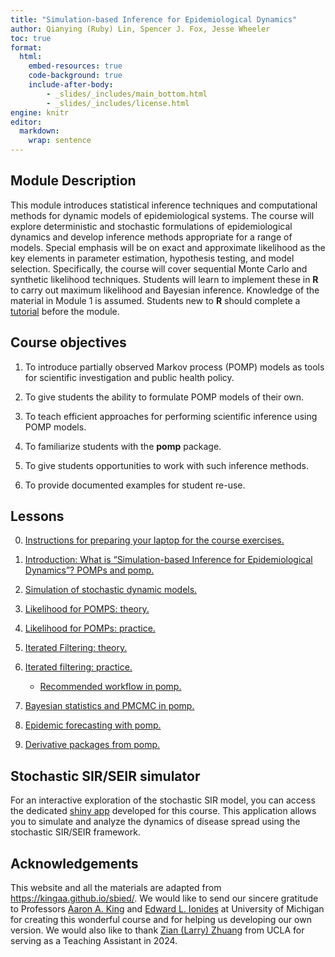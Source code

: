 ```yaml
---
title: "Simulation-based Inference for Epidemiological Dynamics"
author: Qianying (Ruby) Lin, Spencer J. Fox, Jesse Wheeler
toc: true
format:
  html:
    embed-resources: true
    code-background: true
    include-after-body:
        - _slides/_includes/main_bottom.html
        - _slides/_includes/license.html
engine: knitr
editor: 
  markdown: 
    wrap: sentence
---
```


## Module Description

This module introduces statistical inference techniques and computational methods for dynamic models of epidemiological systems.
The course will explore deterministic and stochastic formulations of epidemiological dynamics and develop inference methods appropriate for a range of models.
Special emphasis will be on exact and approximate likelihood as the key elements in parameter estimation, hypothesis testing, and model selection.
Specifically, the course will cover sequential Monte Carlo and synthetic likelihood techniques.
Students will learn to implement these in **R** to carry out maximum likelihood and Bayesian inference.
Knowledge of the material in Module 1 is assumed.
Students new to **R** should complete a [tutorial](https://kingaa.github.io/R_Tutorial/) before the module.

## Course objectives

1.  To introduce partially observed Markov process (POMP) models as tools for scientific investigation and public health policy.

2.  To give students the ability to formulate POMP models of their own.

3.  To teach efficient approaches for performing scientific inference using POMP models.

4.  To familiarize students with the **pomp** package.

5.  To give students opportunities to work with such inference methods.

6.  To provide documented examples for student re-use.

## Lessons

0.  [Instructions for preparing your laptop for the course exercises.](instruction.html)

1.  [Introduction: What is “Simulation-based Inference for Epidemiological Dynamics”? POMPs and pomp.](introduction.html)

2.  [Simulation of stochastic dynamic models.](simulation.html)

3.  [Likelihood for POMPS: theory.](likelihood.html)

4.  [Likelihood for POMPs: practice.](likelihood.html)

5.  [Iterated Filtering: theory.](iterated.html)

6.  [Iterated filtering: practice.](iterated.html)
      
      - [Recommended workflow in pomp.](iterated.html)

7.  [Bayesian statistics and PMCMC in pomp.](Bayesian.html)

8.  [Epidemic forecasting with pomp.](forecast.html)

9.  [Derivative packages from pomp.](extensions.html)

## Stochastic SIR/SEIR simulator

For an interactive exploration of the stochastic SIR model, you can access the dedicated [shiny app](https://spncrfx.shinyapps.io/stochastic-sir/) developed for this course.
This application allows you to simulate and analyze the dynamics of disease spread using the stochastic SIR/SEIR framework.

## Acknowledgements

This website and all the materials are adapted from <https://kingaa.github.io/sbied/>.
We would like to send our sincere gratitude to Professors [Aaron A. King](https://kinglab.eeb.lsa.umich.edu/king) and [Edward L. Ionides](https://dept.stat.lsa.umich.edu/~ionides/) at University of Michigan for creating this wonderful course and for helping us developing our own version.
We would also like to thank [Zian (Larry) Zhuang](https://www.zianzhuang.com/) from UCLA for serving as a Teaching Assistant in 2024.
